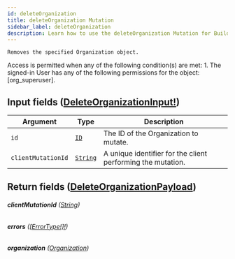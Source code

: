 ```yaml
---
id: deleteOrganization
title: deleteOrganization Mutation
sidebar_label: deleteOrganization
description: Learn how to use the deleteOrganization Mutation for Builder's API.
---
```


    Removes the specified Organization object.

Access is permitted when any of the following condition(s) are met: 1. The signed-in User has any of the following permissions for the object: [org_superuser].

## Input fields ([DeleteOrganizationInput!](/self-managed/composer/builder/api/schema/input_object/DeleteOrganizationInput.mdx))

| Argument           | Type                                     | Description                                                 |
| ------------------ | ---------------------------------------- | ----------------------------------------------------------- |
| `id`               | [`ID`](/self-managed/composer/builder/api/schema/scalar/ID.mdx)         | The ID of the Organization to mutate.                       |
| `clientMutationId` | [`String`](/self-managed/composer/builder/api/schema/scalar/String.mdx) | A unique identifier for the client performing the mutation. |

## Return fields ([DeleteOrganizationPayload](/self-managed/composer/builder/api/schema/object/DeleteOrganizationPayload.mdx))

###### <b>clientMutationId</b> ([String](/self-managed/composer/builder/api/schema/scalar/String.mdx))

###### <b>errors</b> ([[ErrorType!]!](/self-managed/composer/builder/api/schema/object/ErrorType.mdx))

###### <b>organization</b> ([Organization](/self-managed/composer/builder/api/schema/object/Organization.mdx))
